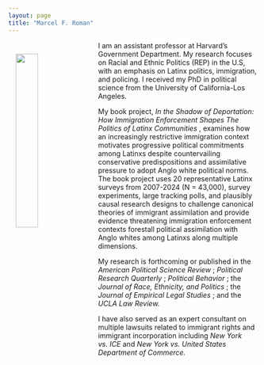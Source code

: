 ```yaml
---
layout: page
title: "Marcel F. Roman"
---
```


<link rel="stylesheet" href="styles.css" type="text/css">

<img src="files/headshot2.jpg" align="left" hspace="15" vspace="25" style="width:30%">

<p> I am an assistant professor at Harvard's Government Department. My research focuses on Racial and Ethnic Politics (REP) in the U.S, with an emphasis on Latinx politics, immigration, and policing. I received my PhD in political science from the University of California-Los Angeles.</p>

<p> My book project, <i> In the Shadow of Deportation: How Immigration Enforcement Shapes The Politics of Latinx Communities </i>, examines how an increasingly restrictive immigration context motivates progressive political commitments among Latinxs despite countervailing conservative predispositions and assimilative pressure to adopt Anglo white political norms. The book project uses 20 representative Latinx surveys from 2007-2024 (N = 43,000), survey experiments, large tracking polls, and plausibly causal research designs to challenge canonical theories of immigrant assimilation and provide evidence threatening immigration enforcement contexts forestall political assimilation with Anglo whites among Latinxs along multiple dimensions. </p>

My research is forthcoming or published in the <i> American Political Science Review </i>; <i> Political Research Quarterly </i>; <i> Political Behavior </i>; the <i> Journal of Race, Ethnicity, and Politics </i>;  the <i> Journal of Empirical Legal Studies </i>; and the <i> UCLA Law Review. </i> </p>

<p> I have also served as an expert consultant on multiple lawsuits related to immigrant rights and immigrant incorporation including <i> New York vs. ICE </i> and <i> New York vs. United States Department of Commerce. </i> </p>

